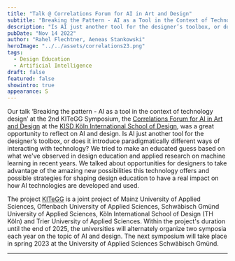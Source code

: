 ```yaml
---
title: "Talk @ Correlations Forum for AI in Art and Design"
subtitle: "Breaking the Pattern - AI as a Tool in the Context of Technology Design"
description: "Is AI just another tool for the designer’s toolbox, or does it introduce paradigmatically different ways of interacting with technology? In this talk at the Correlations Forum for AI in Art and Design at KISD we tried to make an educated guess based on our experience in design education and applied machine learning research."
pubDate: "Nov 14 2022"
author: "Rahel Flechtner, Aeneas Stankowski"
heroImage: "../../assets/correlations23.png"
tags:
  - Design Education
  - Artificial Intelligence
draft: false
featured: false
showintro: true
appearance: S
---
```


Our talk ‘Breaking the pattern - AI as a tool in the context of technology design’ at the 2nd KITeGG Symposium, the [Correlations Forum for AI in Art and Design](https://www.correlationsforum.de/) at the [KISD Köln International School of Design](https://kisd.de/), was a great opportunity to reflect on AI and design. Is AI just another tool for the designer’s toolbox, or does it introduce paradigmatically different ways of interacting with technology? We tried to make an educated guess based on what we've observed in design education and applied research on machine learning in recent years. We talked about opportunities for designers to take advantage of the amazing new possibilities this technology offers and possible strategies for shaping design education to have a real impact on how AI technologies are developed and used.

The project [KITeGG](https://gestaltung.ai/#/) is a joint project of Mainz University of Applied Sciences, Offenbach University of Applied Sciences, Schwäbisch Gmünd University of Applied Sciences, Köln International School of Design (TH Köln) and Trier University of Applied Sciences. Within the project's duration until the end of 2025, the universities will alternately organize two symposia each year on the topic of AI and design. The next symposium will take place in spring 2023 at the University of Applied Sciences Schwäbisch Gmünd.

---
